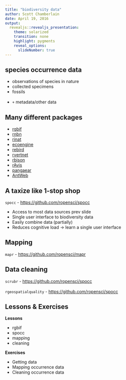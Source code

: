 ```yaml
---
title: "biodiversity data"
author: Scott Chamberlain
date: April 19, 2016
output:
  revealjs::revealjs_presentation:
    theme: solarized
    transition: none
    highlight: pygments
    reveal_options:
      slideNumber: true
---
```


## species occurrence data

* observations of species in nature
* collected specimens
* fossils
<br><br>
* `+` metadata/other data  

## Many different packages

- [rgbif](https://github.com/ropensci/rgbif)
- [rnbn](https://github.com/ropensci/rnbn)
- [rinat](https://github.com/ropensci/rinat)
- [ecoengine](https://github.com/ropensci/ecoengine)
- [rebird](https://github.com/ropensci/rebird)
- [rvertnet](https://github.com/ropensci/rvertnet)
- [rbison](https://github.com/ropensci/rbison)
- [rAvis](https://github.com/ropensci/rAvis)
- [pangaear](https://github.com/ropensci/pangaear)
- [AntWeb](https://github.com/ropensci/AntWeb)

## A taxize like 1-stop shop

`spocc` - [https://github.com/ropensci/spocc](https://github.com/ropensci/spocc)

* Access to most data sources prev slide
* Single user interface to biodiversity data
* Easily combine data (partially)
* Reduces cognitive load -> learn a single user interface

## Mapping

`mapr` - [https://github.com/ropensci/mapr](https://github.com/ropensci/mapr)

## Data cleaning

`scrubr` - [https://github.com/ropensci/spocc](https://github.com/ropensci/spocc)
<br><br>
`rgeospatialquality` - [https://github.com/ropensci/spocc](https://github.com/ropensci/spocc)

## Lessons & Exercises

__Lessons__

* rgbif
* spocc
* mapping
* cleaning

__Exercises__

* Getting data
* Mapping occurrence data
* Cleaning occurrence data
